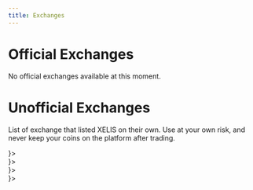 ```yaml
---
title: Exchanges
---
```



# Official Exchanges

No official exchanges available at this moment.

# Unofficial Exchanges

List of exchange that listed XELIS on their own. Use at your own risk, and never keep your coins on the platform after trading.

<Cards>
  <Card title="TradeOgre" href="https://tradeogre.com/exchange/XEL-USDT" image icon={<img width={25} src="/exchanges/tradeogre_logo.png" />}>
    <div style={{backgroundImage: `url(/exchanges/tradeogre.png)`}} className={styles.image} />
  </Card>
  <Card title="Exbitron" href="https://exbitron.com/trade?market=XEL-USDT" image icon={<img width={25} src="/exchanges/exbitron_logo.png" />}>
    <div style={{backgroundImage: `url(/exchanges/exbitron.png)`}} className={styles.image} />
  </Card>
  <Card title="SeavenSeas" href="https://www.sevenseas.exchange/market/XEL-USDT" image icon={<img width={25} src="/exchanges/sevenseas_logo.webp" />}>
    <div style={{backgroundImage: `url(/exchanges/sevenseas.png)`}} className={styles.image} />
  </Card>
  <Card title="NonKYC" href="https://nonkyc.io/market/XEL_USDT" image icon={<img width={25} src="/exchanges/nonkyc_logo.png" />}>
    <div style={{backgroundImage: `url(/exchanges/nonkyc.png)`}} className={styles.image} />
  </Card>
</Cards>